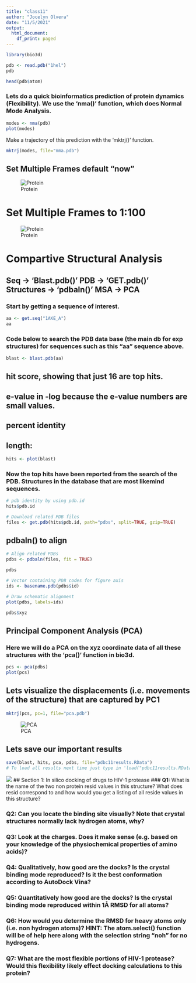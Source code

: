 ```yaml
---
title: "class11"
author: "Jocelyn Olvera"
date: "11/5/2021"
output:
  html_document:
    df_print: paged
---
```


```r
library(bio3d)

pdb <- read.pdb("1hel")
pdb
```
```r
head(pdb$atom)
```


### Lets do a quick bioinformatics prediction of protein dynamics (Flexibility). We use the 'nma()' function, which does Normal Mode Analysis. 

```r
modes <- nma(pdb)
plot(modes)
```

Make a trajectory of this prediction with the 'mktrj()' function. 
```r
mktrj(modes, file="nma.pdb")
```

## Set Multiple Frames default "now"
![Protein](nmanow.png)

# Set Multiple Frames to 1:100
![Protein](nma.png)






# Compartive Structural Analysis
## __Seq__ -> 'Blast.pdb()' __PDB__ -> 'GET.pdb()' __Structures__ -> 'pdbaln()' __MSA__ -> __PCA__
### Start by getting a sequence of interest. 

```r
aa <- get.seq("1AKE_A")
aa
```

### Code below to search the PDB data base (the main db for exp structures) for sequences such as this "aa" sequence above.
```r
blast <- blast.pdb(aa)
```

## hit score, showing that just 16 are top hits. 
## e-value in -log because the e-value numbers are small values. 
## percent identity
## length: 
```r
hits <- plot(blast)
```


### Now the top hits have been reported from the search of the PDB. Structures in the database that are most likemind sequences. 

```r
# pdb identity by using pdb.id
hits$pdb.id
```


```r
# Download related PDB files
files <- get.pdb(hits$pdb.id, path="pdbs", split=TRUE, gzip=TRUE)
```

## pdbaln() to align
```r
# Align related PDBs
pdbs <- pdbaln(files, fit = TRUE)
```

```r
pdbs
```


```r
# Vector containing PDB codes for figure axis
ids <- basename.pdb(pdbs$id)

# Draw schematic alignment
plot(pdbs, labels=ids)
```

```r
pdbs$xyz
```
## Principal Component Analysis (PCA)
### Here we will do a PCA on the xyz coordinate data of all these structures with the 'pca()' function in bio3d. 

```r
pcs <- pca(pdbs)
plot(pcs)
```

## Lets visualize the displacements (i.e. movements of the structure) that are captured by PC1

```r
mktrj(pcs, pc=1, file="pca.pdb")
```

![PCA](pcapdb.png)

## Lets save our important results 
```r
save(blast, hits, pca, pdbs, file="pdbc11results.RData")
# To load all results next time just type in 'load("pdbc11results.RData")'
```

![](Meloidogyne.png)
## Section 1: In silico docking of drugs to HIV-1 protease
### __Q1:__ What is the name of the two non protein resid values in this structure? What does resid correspond to and how would you get a listing of all reside values in this structure? 

### __Q2:__ Can you locate the binding site visually? Note that crystal structures normally lack hydrogen atoms, why?

### __Q3:__ Look at the charges. Does it make sense (e.g. based on your knowledge of the physiochemical properties of amino acids)?

### __Q4:__ Qualitatively, how good are the docks? Is the crystal binding mode reproduced? Is it the best conformation according to AutoDock Vina?

### __Q5:__ Quantitatively how good are the docks? Is the crystal binding mode reproduced within 1Å RMSD for all atoms? 

### __Q6:__ How would you determine the RMSD for heavy atoms only (i.e. non hydrogen atoms)? HINT: The atom.select() function will be of help here along with the selection string “noh” for no hydrogens.

### __Q7:__ What are the most flexible portions of HIV-1 protease? Would this flexibility likely effect docking calculations to this protein?

